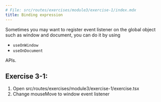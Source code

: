 ```yaml
---
# File: src/routes/exercises/module3/exercise-1/index.mdx
title: Binding expression
---
```



Sometimes you may want to register event listener on the global object such as window and document, you can do it by using

- `useOnWindow`
- `useOnDocument`

APIs.

## Exercise 3-1:

1. Open src/routes/exercises/module3/exercise-1/exercise.tsx
2. Change mouseMove to window event listener

<Exercise />
